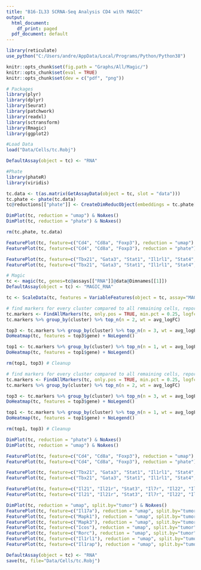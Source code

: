 ---
title: "B16-IL33 SCRNA-Seq Analysis CD4 with MAGIC"
output:
  html_document:
    df_print: paged
  pdf_document: default
---

```{r}
library(reticulate)
use_python("C:/Users/andre/AppData/Local/Programs/Python/Python38")

knitr::opts_chunk$set(fig.path = "Graphs/All/Magic/")
knitr::opts_chunk$set(eval = TRUE)
knitr::opts_chunk$set(dev = c("pdf", "png"))

```


```{r}
# Packages
library(plyr)
library(dplyr)
library(Seurat)
library(patchwork)
library(readxl)
library(sctransform)
library(Rmagic)
library(ggplot2)

#Load Data
load("Data/Cells/tc.Robj")

```

```{r}
DefaultAssay(object = tc) <- "RNA"

```

```{r}
#Phate
library(phateR)
library(viridis)

tc.data <- t(as.matrix(GetAssayData(object = tc, slot = "data")))
tc.phate <- phate(tc.data)
tc@reductions[["phate"]] <- CreateDimReducObject(embeddings = tc.phate[["embedding"]], key = "phate_", assay = DefaultAssay(tc))

DimPlot(tc, reduction = "umap") & NoAxes()
DimPlot(tc, reduction = "phate") & NoAxes()

rm(tc.phate, tc.data)

```

```{r fig.height=10, fig.width=9}
FeaturePlot(tc, feature=c("Cd4", "Cd8a", "Foxp3"), reduction = "umap") & NoLegend() & NoAxes()
FeaturePlot(tc, feature=c("Cd4", "Cd8a", "Foxp3"), reduction = "phate") & xlim(-0.03, 0.05) & ylim(-0.03, 0.03) & NoLegend() & NoAxes()

```

```{r fig.height=10, fig.width=18}
FeaturePlot(tc, feature=c("Tbx21", "Gata3", "Stat1", "Il1rl1", "Stat4", "Runx3", "Eomes", "Bcl6", "Foxp3", "Il2ra", "Ahr", "Irf4"), reduction = "umap") & NoLegend() & NoAxes()
FeaturePlot(tc, feature=c("Tbx21", "Gata3", "Stat1", "Il1rl1", "Stat4", "Runx3", "Eomes", "Bcl6", "Foxp3", "Il2ra", "Ahr", "Irf4"), reduction = "phate") & xlim(-0.03, 0.05) & ylim(-0.03, 0.03) & NoLegend() & NoAxes()

```

```{r}
# Magic
tc <- magic(tc, genes=tc@assays[["RNA"]]@data@Dimnames[[1]])
DefaultAssay(object = tc) <- "MAGIC_RNA"

```

```{r}
tc <- ScaleData(tc, features = VariableFeatures(object = tc, assay="MAGIC_RNA"))

```

```{r}
# find markers for every cluster compared to all remaining cells, report only the positive ones
tc.markers <- FindAllMarkers(tc, only.pos = TRUE, min.pct = 0.25, logfc.threshold = 0.25, assay = "RNA")
tc.markers %>% group_by(cluster) %>% top_n(n = 2, wt = avg_logFC)

top3 <- tc.markers %>% group_by(cluster) %>% top_n(n = 3, wt = avg_logFC)
DoHeatmap(tc, features = top3$gene) + NoLegend()

top1 <- tc.markers %>% group_by(cluster) %>% top_n(n = 1, wt = avg_logFC)
DoHeatmap(tc, features = top1$gene) + NoLegend()

rm(top1, top3) # Cleanup

```
```{r}
# find markers for every cluster compared to all remaining cells, report only the positive ones
tc.markers <- FindAllMarkers(tc, only.pos = TRUE, min.pct = 0.25, logfc.threshold = 0.25, assay = "MAGIC_RNA")
tc.markers %>% group_by(cluster) %>% top_n(n = 2, wt = avg_logFC)

top3 <- tc.markers %>% group_by(cluster) %>% top_n(n = 3, wt = avg_logFC)
DoHeatmap(tc, features = top3$gene) + NoLegend()

top1 <- tc.markers %>% group_by(cluster) %>% top_n(n = 1, wt = avg_logFC)
DoHeatmap(tc, features = top1$gene) + NoLegend()

rm(top1, top3) # Cleanup

```

```{r}
DimPlot(tc, reduction = "phate") & NoAxes()
DimPlot(tc, reduction = "umap") & NoAxes()

```

```{r fig.height=10, fig.width=9}
FeaturePlot(tc, feature=c("Cd4", "Cd8a", "Foxp3"), reduction = "umap") & NoLegend() & NoAxes()
FeaturePlot(tc, feature=c("Cd4", "Cd8a", "Foxp3"), reduction = "phate") & xlim(-0.03, 0.05) & ylim(-0.03, 0.03) & NoLegend() & NoAxes()

```

```{r fig.height=10, fig.width=18}
FeaturePlot(tc, feature=c("Tbx21", "Gata3", "Stat1", "Il1rl1", "Stat4", "Runx3", "Eomes", "Bcl6", "Foxp3", "Il2ra", "Ahr", "Irf4"), reduction = "umap", max.cutoff='q99') & NoLegend() & NoAxes()
FeaturePlot(tc, feature=c("Tbx21", "Gata3", "Stat1", "Il1rl1", "Stat4", "Runx3", "Eomes", "Bcl6", "Foxp3", "Il2ra", "Ahr", "Irf4"), reduction = "phate", max.cutoff='q99') & xlim(-0.03, 0.05) & ylim(-0.03, 0.03) & NoLegend() & NoAxes()

```

```{r fig.height=18, fig.width=6}
FeaturePlot(tc, feature=c("Il21", "Il21r", "Stat3", "Il7r", "Il22", "Il6ra", "Il17a", "Il17ra", "Il23a", "Il23r", "Il1rl1", "Il1rap", "Il2", "Il2ra"), reduction = "umap", ncol=2, max.cutoff='q99') & NoLegend() & NoAxes()
FeaturePlot(tc, feature=c("Il21", "Il21r", "Stat3", "Il7r", "Il22", "Il6ra", "Il17a", "Il17ra", "Il23a", "Il23r", "Il1rl1", "Il1rap", "Il2", "Il2ra"), reduction = "phate", ncol=2, max.cutoff='q99') & xlim(-0.03, 0.05) & ylim(-0.03, 0.03) & NoLegend() & NoAxes()

```

```{r}
DimPlot(tc, reduction = "umap", split.by="tumor") & NoAxes()
FeaturePlot(tc, feature=c("Il17a"), reduction = "umap", split.by="tumor", max.cutoff='q99') & NoLegend() & NoAxes()
FeaturePlot(tc, feature=c("Mapk1"), reduction = "umap", split.by="tumor", max.cutoff='q99') & NoLegend() & NoAxes()
FeaturePlot(tc, feature=c("Mapk3"), reduction = "umap", split.by="tumor", max.cutoff='q99') & NoLegend() & NoAxes()
FeaturePlot(tc, feature=c("Icos"), reduction = "umap", split.by="tumor", max.cutoff='q99') & NoLegend() & NoAxes()
FeaturePlot(tc, feature=c("Rorc"), reduction = "umap", split.by="tumor", max.cutoff='q99') & NoLegend() & NoAxes()
FeaturePlot(tc, feature=c("Il1rl1"), reduction = "umap", split.by="tumor", max.cutoff='q99') & NoLegend() & NoAxes()
FeaturePlot(tc, feature=c("Il1rap"), reduction = "umap", split.by="tumor", max.cutoff='q99') & NoLegend() & NoAxes()

```

```{r}
DefaultAssay(object = tc) <- "RNA"
save(tc, file="Data/Cells/tc.Robj")

```
